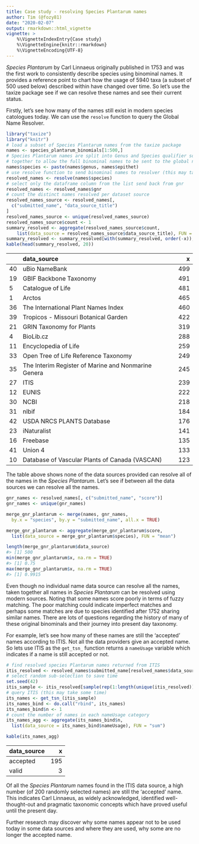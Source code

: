 ```yaml
---
title: Case study - resolving Species Plantarum names
author: Tim (@fozy81)
date: "2020-02-07"
output: rmarkdown::html_vignette
vignette: >
    %\VignetteIndexEntry{Case study}
    %\VignetteEngine{knitr::rmarkdown}
    %\VignetteEncoding{UTF-8}
---
```




*Species Plantarum* by Carl Linnaeus originally published in 1753 and was the first work to consistently describe species using binominal names. It provides a reference point to chart how the usage of 5940 taxa (a subset of 500 used below) described within have changed over time. So let's use the taxize package see if we can resolve these names and see their current status. 

Firstly, let's see how many of the names still exist in modern species catologues today. We can use the `resolve` function to query the Global Name Resolver.


```r
library("taxize")
library("knitr")
# load a subset of Species Plantarum names from the taxize package
names <- species_plantarum_binomials[1:500,]
# Species Plantarum names are split into Genus and Species qualifier so need to be paste them
# together to allow the full binominal names to be sent to the global name resolver
names$species <- paste(names$genus, names$epithet)
# use resolve function to send binominal names to resolver (this may take some time)
resolved_names <- resolve(names$species)
# select only the dataframe column from the list send back from gnr
resolved_names <- resolved_names$gnr
# count the distinct names resolved per dataset source
resolved_names_source <- resolved_names[, 
  c("submitted_name", "data_source_title")
]
resolved_names_source <- unique(resolved_names_source)
resolved_names_source$count <- 1
summary_resolved <- aggregate(resolved_names_source$count,
    list(data_source = resolved_names_source$data_source_title), FUN = "sum")
summary_resolved <- summary_resolved[with(summary_resolved, order(-x)), ]
kable(head(summary_resolved, 20))
```



|   |data_source                                         |   x|
|:--|:---------------------------------------------------|---:|
|40 |uBio NameBank                                       | 499|
|19 |GBIF Backbone Taxonomy                              | 491|
|5  |Catalogue of Life                                   | 481|
|1  |Arctos                                              | 465|
|36 |The International Plant Names Index                 | 460|
|39 |Tropicos - Missouri Botanical Garden                | 422|
|21 |GRIN Taxonomy for Plants                            | 319|
|4  |BioLib.cz                                           | 288|
|11 |Encyclopedia of Life                                | 259|
|33 |Open Tree of Life Reference Taxonomy                | 249|
|35 |The Interim Register of Marine and Nonmarine Genera | 245|
|27 |ITIS                                                | 239|
|12 |EUNIS                                               | 222|
|30 |NCBI                                                | 218|
|31 |nlbif                                               | 184|
|42 |USDA NRCS PLANTS Database                           | 176|
|23 |iNaturalist                                         | 141|
|16 |Freebase                                            | 135|
|41 |Union 4                                             | 133|
|10 |Database of Vascular Plants of Canada (VASCAN)      | 123|

The table above shows none of the data sources provided can resolve all of the names in the *Species Plantarum*. Let's see if between all the data sources we can resolve all the names.


```r
gnr_names <- resolved_names[, c("submitted_name", "score")] 
gnr_names <- unique(gnr_names)

merge_gnr_plantarum <- merge(names, gnr_names,
  by.x = "species", by.y = "submitted_name", all.x = TRUE)

merge_gnr_plantarum <- aggregate(merge_gnr_plantarum$score,
  list(data_source = merge_gnr_plantarum$species), FUN = "mean")

length(merge_gnr_plantarum$data_source)
#> [1] 500
min(merge_gnr_plantarum$x, na.rm = TRUE)
#> [1] 0.75
max(merge_gnr_plantarum$x, na.rm = TRUE)
#> [1] 0.9915
```

Even though no individual name data source can resolve all the names, taken together all names in *Species Plantarum* can be resolved using modern sources. Noting that some names score poorly in terms of fuzzy matching. The poor matching could indicate imperfect matches and perhaps some matches are due to species identified after 1752 sharing similar names. There are lots of questions regarding the history of many of these original binominals and their journey into present day taxonomy.  

For example, let's see how many of these names are still the 'accepted' names according to ITIS. Not all the data providers give an accepted name. So lets use ITIS as the `get_tsn_` function returns a `nameUsage` variable which indicates if a name is still accepted or not.


```r
# find resolved species Plantarum names returned from ITIS
itis_resolved <- resolved_names$submitted_name[resolved_names$data_source_title == "ITIS"]
# select random sub-selection to save time
set.seed(42) 
itis_sample <- itis_resolved[sample(rep(1:length(unique(itis_resolved))), 200)]
# query ITIS (this may take some time)
its_names <- get_tsn_(itis_sample)
its_names_bind <- do.call("rbind", its_names)
its_names_bind$n <- 1
# count the number of names in each nameUsage category 
its_names_agg <- aggregate(its_names_bind$n,
  list(data_source = its_names_bind$nameUsage), FUN = "sum")

kable(its_names_agg)
```



|data_source |   x|
|:-----------|---:|
|accepted    | 195|
|valid       |   3|

Of all the *Species Plantarum* names found in the ITIS data source, a high number (of 200 randomly selected names) are still the 'accepted' name. This indicates Carl Linnaeus, as widely acknowledged, identified well-thought-out and pragmatic taxonomic concepts which have proved useful until the present day. 

Further research may discover why some names appear not to be used today in some data sources and where they are used, why some are no longer the accepted name.
